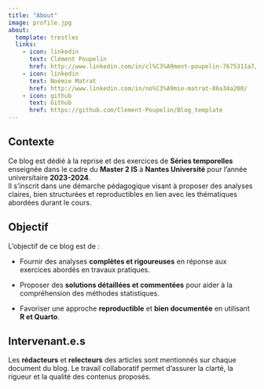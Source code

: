 ```yaml
---
title: "About"
image: profile.jpg
about:
  template: trestles
  links:
    - icon: linkedin
      text: Clément Poupelin
      href: http://www.linkedin.com/in/cl%C3%A9ment-poupelin-7675311a7/
    - icon: linkedin
      text: Noémie Matrat
      href: http://www.linkedin.com/in/no%C3%A9mie-matrat-86a34a200/
    - icon: github
      text: Github
      href: https://github.com/Clement-Poupelin/Blog_template
---
```


<!-- Ajouter une description du blog (proche du README) + mettre photo de groupe sympa -->

## Contexte

Ce blog est dédié à la reprise et des exercices de **Séries temporelles** enseignée dans le cadre du **Master 2 IS** à **Nantes Université** pour l'année universitaire **2023-2024**.\
Il s'inscrit dans une démarche pédagogique visant à proposer des analyses claires, bien structurées et reproductibles en lien avec les thématiques abordées durant le cours.

## Objectif

L’objectif de ce blog est de :

-   Fournir des analyses **complètes et rigoureuses** en réponse aux exercices abordés en travaux pratiques.

-   Proposer des **solutions détaillées et commentées** pour aider à la compréhension des méthodes statistiques.

-   Favoriser une approche **reproductible** et **bien documentée** en utilisant **R et Quarto**.

## Intervenant.e.s

Les **rédacteurs** et **relecteurs** des articles sont mentionnés sur chaque document du blog. Le travail collaboratif permet d’assurer la clarté, la rigueur et la qualité des contenus proposés.
